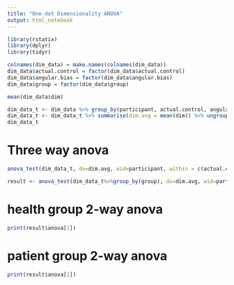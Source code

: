 ---
title: "One-dot Dimensionality ANOVA"
output: html_notebook
---
```{r}
library(rstatix)
library(dplyr)
library(tidyr)
```


```{r}
colnames(dim_data) = make.names(colnames(dim_data))
dim_data$actual.control = factor(dim_data$actual.control)
dim_data$angular.bias = factor(dim_data$angular.bias)
dim_data$group = factor(dim_data$group)
```

```{r}
mean(dim_data$dim)
```

```{r}
dim_data_t <- dim_data %>% group_by(participant, actual.control, angular.bias, group)
dim_data_t <- dim_data_t %>% summarise(dim.avg = mean(dim)) %>% ungroup()
dim_data_t
```

# Three way anova

```{r}
anova_test(dim_data_t, dv=dim.avg, wid=participant, within = c(actual.control, angular.bias), between=group, type=3)
```


```{r}
result <- anova_test(dim_data_t%>%group_by(group), dv=dim.avg, wid=participant, within = c(actual.control, angular.bias), type=3)
```

# health group 2-way anova

```{r}
print(result$anova[1])
```

# patient group 2-way anova

```{r}
print(result$anova[2])

```

